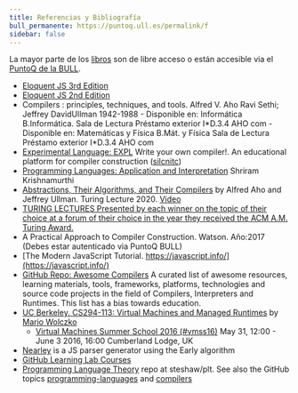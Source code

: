 ```yaml
---
title: Referencias y Bibliografía
bull_permanente: https://puntoq.ull.es/permalink/f
sidebar: false
---
```



La mayor parte de los [libros](/references) son de libre acceso o están accesible via el [PuntoQ de la BULL](/resources/#bull).

* [Eloquent JS 3rd Edition](https://eloquentjavascript.net/)
* [Eloquent JS 2nd Edition](https://eloquentjavascript.net/2nd_edition/)
* <Link href={frontmatter().bull_permanente+'/5ljpb5/ullabsysULL00228966c-8'}>Compilers : principles, techniques, and tools.</Link> Alfred V. Aho Ravi Sethi; Jeffrey DavidUllman 1942-1988
  - Disponible en: Informática	B.Informática. Sala de Lectura	Préstamo exterior	I*D.3.4 AHO com
  - Disponible en: Matemáticas y Física	B.Mát. y Física	Sala de Lectura	Préstamo exterior	I*D.3.4 AHO com
* [Experimental Language: EXPL](https://silcnitc.github.io/) Write your own compiler!. An educational platform for compiler construction ([silcnitc](https://github.com/silcnitc))
* [Programming Languages: Application and Interpretation](https://cs.brown.edu/~sk/Publications/Books/ProgLangs/2007-04-26/) Shriram Krishnamurthi
* [Abstractions, Their Algorithms, and Their Compilers](https://cacm.acm.org/magazines/2022/2/258231-abstractions-their-algorithms-and-their-compilers/fulltext) by Alfred Aho and Jeffrey Ullman. Turing Lecture 2020. [Video](https://youtu.be/ixIlknu7svM)
* [TURING LECTURES Presented by each winner on the topic of their choice at a forum of their choice in the year they received the ACM A.M. Turing Award.](https://amturing.acm.org/lectures.cfm)
* <Link href={frontmatter().bull_permanente+'15vbjs7/ullsfx3710000001127445'}>A Practical Approach to Compiler Construction.</Link> Watson. Año:2017 (Debes estar autenticado via PuntoQ BULL)
* [The Modern JavaScript Tutorial. https://javascript.info/](https://javascript.info/)
* [GitHub Repo: Awesome Compilers](https://github.com/aalhour/awesome-compilers#javascript)
 A curated list of awesome resources, learning materials, tools, frameworks, platforms, technologies and source code projects in the field of Compilers, Interpreters and Runtimes. This list has a bias towards education.
* [UC Berkeley. CS294-113: Virtual Machines and Managed Runtimes](https://www.wolczko.com/CS294/index.html) by [Mario Wolczko](https://www.wolczko.com/)
  - [Virtual Machines Summer School 2016 (#vmss16)](https://soft-dev.org/events/vmss16/) May 31, 12:00 - June 3 2016, 16:00 Cumberland Lodge, UK
* [Nearley](https://github.com/kach/nearley) is a JS parser generator using the Early algorithm
* [GitHub Learning Lab Courses](https://lab.github.com/)
* [Programming Language Theory](https://github.com/steshaw/plt?tab=readme-ov-file) repo at steshaw/plt. See also the GitHub topics [programming-languages](https://github.com/topics/programming-languages) and [compilers](https://github.com/topics/compilers)
